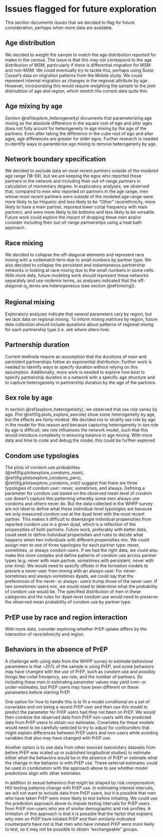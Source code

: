 # Issues flagged for future exploration {#future_explore}

This section documents issues that we decided to flag for future consideration, perhaps when more data are available.

## Age distribution
We decided to weight the sample to match the age distribution reported for males in the census. The issue is that this may not correspond to the age distribution of MSM, particularly if there is differential migration for MSM and non-MSM. We could eventually try to tackle this, perhaps using Susie Cassel's data on migration patterns from the Mobile study. We could represent internal migration as changes in the regional attribute by age. However, incorporating this would require weighting the sample to the joint distriubtion of age and region, which stretch the current data quite thin. 

## Age mixing by age
Section \@ref(explore_heterogeneity) documents that parameterizing age mixing as the absolute difference in the square root of ego and alter ages does not fully acount for heterogeneity in age mixing by the age of the partners. Even after taking the difference in the cube root of ego and alter ages, age differences are greater for older egos. Further research is needed to identify ways to paramterize age mixing to remove heterogeneity by age.

## Network boundary specification
We decided to exclude data on most recent partners outside of the modeled age range (18-59), but we are keeping the egos who reported these partners in the network and including their out-of-range partners in calculation of momentary degree. In exploratory analyses, we observed that, compared to men who reported on partners in the age range, men whose most recent partners were outside of the modeled age range were more likely to be Hispanic and less likely to be "Other" race/ethnicity, more likely to have a main partner, reported lower coital frequency with main partners, and  were more likely to be bottoms and less likely to be versatile. Future work could explore the impact of dropping these men and/or consider including their out-of-range partnerships using a heat bath approach.

## Race mixing
We decided to collapse the off-diagonal elements and represent race mixing with a nodematch term due to small numbers by partner type. We also decided to collapse the persistent and instantaneous partnership networks in looking at race mixing due to the small numbers in some cells. With more data, future modeling work should represent these networks separately and use nodemix terms, as analyses indicated that the off-diagonal $\alpha_{ij}$ terms are heterogeneous (see section \@ref(mixing)).

## Regional mixing
Exploratory analyses indicate that several parameters vary by region, but we lack data on regional mixing. To inform mixing matrices by region, future data collection should include questions about patterns of regional mixing for each partnership type (i.e. ask where alters live).

## Partnership duration
Current methods require an assumption that the durations of main and persistent partnerships follow an exponential distribution. Further work is needed to identify ways to specify duration without relying on this assumption. Additionally, more work is needed to explore how best to specify partnership duration in a network with a specific age structure and to capture heterogeneity in partnership duration by the age of the partners.

## Sex role by age
In section \@ref(explore_heterogeneity), we observed that sex role varies by age. Plot \@ref(fig:plots_explore_sexrole) show some heterogeneity by age, but the effects are fairly modest. We decided not to stratify sex role by age in the model for this reason and because capturing heterogeneity in sex role by age is difficult; sex role influences the network model, such that this would introduce complexity in ensuring balance in age mixing. With more data and time to code and debug the model, this could be further explored.

## Condom use typologies
The plots of condom use probabilites (\@ref(fig:plotsexplore_condoms_main), \@ref(fig:plotsexplore_condoms_pers), \@ref(fig:plotsexplore_condoms_inst)) suggest that there are three typologies of condom user: never, sometimes, and always. Defining a parameter for condom use based on the observed mean level of condom use doesn't capture this patterning whereby some men always use condoms and others never do. But the data collected in the WHPP survey are not ideal to define what these individual-level typologies are because we only measured condom use at the dyad level with the most recent partner. This makes it difficult to disentangle individual propensities from reported condom use in a given dyad, which is a reflection of the propensities of both partners. 
  Future work, preferably with better data, could seek to define individual propensities and rules to decide what happens when two individuals with different propensities mix. We could assign men to one of three typologies for each partner type: never, sometimes, or always condom users. If we had the right data, we could also make this more complex and define patterns of condom use across partner types (e.g. never with main partner, sometimes with persistent, never with one-time). We would need to specify offsets in the formation models to prevent a never-user from mixing with an always-user. For never-sometimes and always-sometimes dyads, we could say that the preferences of the never- or always- users trump those of the never user. If two sometimes-users mix, we would need to determine what the probability of condom use would be. The specified distribution of men in these categories and the rules for dyad-level condom use would need to preserve the observed mean probability of condom use by partner type.

## PrEP use by race and region interaction
With more data, consider exploring whether PrEP uptake differs by the interaction of race/ethnicity and region.

## Behaviors in the absence of PrEP
A challenge with using data from the WHPP survey to estimate behavioral parameters is that ~20% of the sample is using PrEP, and some behaviors may have changed with the use of PrEP, such as condom use and possibly things like coital freuqency, sex role, and the number of partners. So including these men in estimating parameter values may yield over- or under-estimates, but PrEP users may have been different on these parameters before starting PrEP. 

One option for how to handle this is to fit a model conditional on a set of covariates and not being a recent PrEP user and then use this model to predict the parameter for PrEP users had they not been on PrEP. We would then combine the observed data from PrEP non-users with the predicted data from PrEP users to obtain our estimates. Covariates for these models would need to be carefully selected to try to adjust for confounders that might explain differences between PrEP users and non-users while avoiding variables that also may have changed with PrEP use. 

Another option is to use data from other sources (secondary datasets from before PrEP was scaled up or published longitudinal studies) to estimate either what the behaviors would be in the absence of PrEP or estimate what the change in the behavior is with PrEP use. These external estimates could be used in combination with the approach above to see whether model predictions align with other estimates.

In addition to sexual behaviors that might be shaped by risk compensation, HIV testing patterns change with PrEP use. In estimating interest intervals, we will not want to include data from PrEP users, but it is possible that men who have taken PrEP were more likely to test before initiating. We could use the prediction approach above to impute testing intervals for PrEP users from PrEP non-users who are of similar demographic and risk profiles. A limitation of this approach is that it is possible that the factor that explains why men on PrEP have initated PrEP and their similarly-indicated counterparts have not is that men who have initated PrEP were more likely to test, so it may not be possible to obtain "exchangeable" groups.
